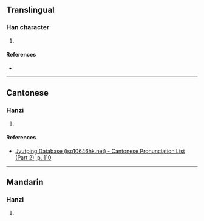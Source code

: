 {{character info/new}}
==Translingual==

===Han character===
{{Han char|rn=61|rad=心|as=11|sn=14|four=|canj=PYPC,PYPM|ids=⿰忄虚}}

# {{defn|Han|sort=心11}}

====References====
* {{Han ref|kx=0401.400|dkj=11189|dj=0741.200|hdz=42354.020|uh=6188|ud=24968}}

----

==Cantonese==

===Hanzi===
{{yue-hanzi|jyut=[[keoi1]]|y=keui1}}

# {{defn|lang=yue|sort=心11}}

====References====
* [http://www.iso10646hk.net/jp/document/download.jsp Jyutping Database (iso10646hk.net) - Cantonese Pronunciation List (Part 2), p. 110]

----

==Mandarin==

===Hanzi===
{{cmn-hanzi|pin=[[qū]] ([[qu1]])|wg=ch'ü<sup>1</sup>}}

# {{defn|lang=cmn|sort=心11}}